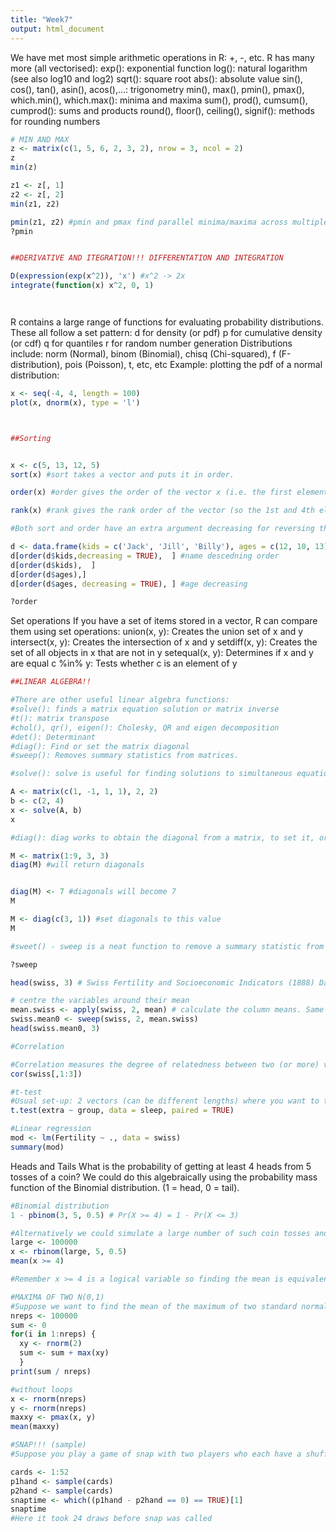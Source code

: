 ```yaml
---
title: "Week7"
output: html_document
---
```



We have met most simple arithmetic operations in R: +, -, etc.
R has many more (all vectorised):
exp(): exponential function
log(): natural logarithm (see also log10 and log2)
sqrt(): square root
abs(): absolute value
sin(), cos(), tan(), asin(), acos(),…: trigonometry
min(), max(), pmin(), pmax(), which.min(), which.max(): minima and maxima
sum(), prod(), cumsum(), cumprod(): sums and products
round(), floor(), ceiling(), signif(): methods for rounding numbers
```r
# MIN AND MAX
z <- matrix(c(1, 5, 6, 2, 3, 2), nrow = 3, ncol = 2)
z
min(z)

z1 <- z[, 1]
z2 <- z[, 2]
min(z1, z2) 

pmin(z1, z2) #pmin and pmax find parallel minima/maxima across multiple vectors or matrices.
?pmin


##DERIVATIVE AND ITEGRATION!!! DIFFERENTATION AND INTEGRATION

D(expression(exp(x^2)), 'x') #x^2 -> 2x
integrate(function(x) x^2, 0, 1)




```



R contains a large range of functions for evaluating probability distributions. These all follow a set pattern:
d for density (or pdf)
p for cumulative density (or cdf)
q for quantiles
r for random number generation
Distributions include: norm (Normal), binom (Binomial), chisq (Chi-squared), f (F-distribution), pois (Poisson), t, etc, etc
Example: plotting the pdf of a normal distribution:

```r
x <- seq(-4, 4, length = 100)
plot(x, dnorm(x), type = 'l')



##Sorting


x <- c(5, 13, 12, 5)
sort(x) #sort takes a vector and puts it in order.

order(x) #order gives the order of the vector x (i.e. the first element is the smallest, etc).

rank(x) #rank gives the rank order of the vector (so the 1st and 4th elements are the smallest and are given rank (1 + 2) / 2.

#Both sort and order have an extra argument decreasing for reversing the operation.

d <- data.frame(kids = c('Jack', 'Jill', 'Billy'), ages = c(12, 10, 13))
d[order(d$kids,decreasing = TRUE),  ] #name descedning order
d[order(d$kids),  ] 
d[order(d$ages),]
d[order(d$ages, decreasing = TRUE), ] #age decreasing

?order
```

Set operations
If you have a set of items stored in a vector, R can compare them using set operations:
union(x, y): Creates the union set of x and y
intersect(x, y): Creates the intersection of x and y
setdiff(x, y): Creates the set of all objects in x that are not in y
setequal(x, y): Determines if x and y are equal
c %in% y: Tests whether c is an element of y

```r
##LINEAR ALGEBRA!!

#There are other useful linear algebra functions:
#solve(): finds a matrix equation solution or matrix inverse
#t(): matrix transpose
#chol(), qr(), eigen(): Cholesky, QR and eigen decomposition
#det(): Determinant
#diag(): Find or set the matrix diagonal
#sweep(): Removes summary statistics from matrices.

#solve(): solve is useful for finding solutions to simultaneous equations:

A <- matrix(c(1, -1, 1, 1), 2, 2) 
b <- c(2, 4)
x <- solve(A, b)
x

#diag(): diag works to obtain the diagonal from a matrix, to set it, or to create a diagonal matrix:

M <- matrix(1:9, 3, 3)
diag(M) #will return diagonals


diag(M) <- 7 #diagonals will become 7
M

M <- diag(c(3, 1)) #set diagonals to this value
M 

#sweet() - sweep is a neat function to remove a summary statistic from a numeric data frame/matrix:

?sweep

head(swiss, 3) # Swiss Fertility and Socioeconomic Indicators (1888) Data

# centre the variables around their mean
mean.swiss <- apply(swiss, 2, mean) # calculate the column means. Same as colMeans(swiss)
swiss.mean0 <- sweep(swiss, 2, mean.swiss)
head(swiss.mean0, 3)

#Correlation

#Correlation measures the degree of relatedness between two (or more) vectors. The Pearson correlation is defined as:
cor(swiss[,1:3])

#t-test
#Usual set-up: 2 vectors (can be different lengths) where you want to test whether or not they have the same mean.
t.test(extra ~ group, data = sleep, paired = TRUE)

#Linear regression
mod <- lm(Fertility ~ ., data = swiss)
summary(mod)
```



Heads and Tails
What is the probability of getting at least 4 heads from 5 tosses of a coin?
We could do this algebraically using the probability mass function of the Binomial distribution. (1 = head, 0 = tail).

```r
#Binomial distribution
1 - pbinom(3, 5, 0.5) # Pr(X >= 4) = 1 - Pr(X <= 3)

#Alternatively we could simulate a large number of such coin tosses and find how often at least 4 heads occur:
large <- 100000
x <- rbinom(large, 5, 0.5)
mean(x >= 4)

#Remember x >= 4 is a logical variable so finding the mean is equivalent to finding the proportion of times such an event occurs.

#MAXIMA OF TWO N(0,1)
#Suppose we want to find the mean of the maximum of two standard normal random variables.
nreps <- 100000
sum <- 0
for(i in 1:nreps) {
  xy <- rnorm(2)
  sum <- sum + max(xy)
  } 
print(sum / nreps)

#without loops
x <- rnorm(nreps)
y <- rnorm(nreps)
maxxy <- pmax(x, y)
mean(maxxy) 

#SNAP!!! (sample)
#Suppose you play a game of snap with two players who each have a shuffled pack of cards. You both turn over cards until you reach an identical pair.

cards <- 1:52
p1hand <- sample(cards)
p2hand <- sample(cards)
snaptime <- which((p1hand - p2hand == 0) == TRUE)[1]
snaptime
#Here it took 24 draws before snap was called

```
